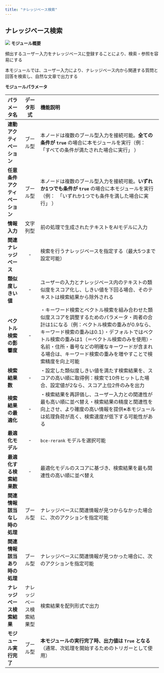 ```yaml
---
title: "ナレッジベース検索"
---
```


## **ナレッジベース検索**

<img
  src="/images/22.png"
/>
**モジュール概要**

頻出するユーザー入力をナレッジベースに登録することにより、検索・参照を容易にする

本モジュールでは、ユーザー入力により、ナレッジベース内から関連する質問と回答を検索し、自然な文章で出力する

**モジュールパラメータ**

| パラメータ名            | データ形式        | 機能説明                                                                                                                                                                           |
| :------------------------------ | :------: | :-------------------------------------------------- |
| **連動アクティベーション**   | ブール型         | 本ノードは複数のブール型入力を接続可能。**全ての条件が `true`&#x20;**&#x20;の場合に本モジュールを実行（例：　「すべての条件が満たされた場合に実行」 ）                                                                                        |
| **任意条件アクティベーション** | ブール型         | 本ノードは複数のブール型入力を接続可能。**いずれか1つでも条件が `true`&#x20;**&#x306E;場合に本モジュールを実行（例：　「いずれか1つでも条件を満した場合に実行」 ）                                                                                |
| **情報入力**          | 文字列型         | 前の処理で生成されたテキストをAIモデルに入力                                                                                                                                                        |
| **関連ナレッジベース**     | -            | 検索を行うナレッジベースを指定する（最大5つまで設定可能）                                                                                                                                                  |
| **類似度しきい値**       | -            | ユーザーの入力とナレッジベース内のテキストの類似度をスコア化し、しきい値を下回る場合、そのテキストは検索結果から除外される                                                                                                                  |
| **ベクトル検索の影響度**    | -            | ・キーワード検索とベクトル検索を組み合わせた類似度スコアを調整するためのパラメータ・両者の合計は1になる（例：ベクトル検索の重みが0.9なら、キーワード検索の重みは0.1）・デフォルトではベクトル検索の重みは1（＝ベクトル検索のみを使用）・名前・住所・番号などの明確なキーワードが含まれる場合は、キーワード検索の重みを増やすことで検索精度を向上可能 |
| **検索結果数**         | -            | ・設定した類似度しきい値を満たす検索結果を、スコアの高い順に取得例：検索で10件ヒットした場合、設定値が2なら、スコア上位2件のみを出力                                                                                                           |
| **検索結果の最適化**      | -            | ・検索結果を再評価し、ユーザー入力との関連性が最も高い順に並べ替え・検索結果の精度と関連性を向上させ、より確度の高い情報を提供※本モジュールは処理負荷が高く、検索速度が低下する可能性がある                                                                                 |
| **最適化モデル**        | -            | `bce-rerank` モデルを選択可能                                                                                                                                                          |
| **最適化する検索結果数**    | -            | 最適化モデルのスコアに基づき、検索結果を最も関連性の高い順に並べ替え                                                                                                                                             |
| **関連情報該当なし時の処理**  | ブール型         | ナレッジベースに関連情報が見つからなかった場合に、次のアクションを指定可能                                                                                                                                          |
| **関連情報該当あり時の処理**  | ブール型         | ナレッジベースに関連情報が見つかった場合に、次のアクションを指定可能                                                                                                                                             |
| **ナレッジベース検索結果**   | ナレッジベース検索結果型 | 検索結果を配列形式で出力                                                                                                                                                                   |
| **モジュール実行完了**     | ブール型         | **本モジュールの実行完了時、出力値は `True` となる**（通常、次処理を開始するためのトリガーとして使用）                                                                                                                      |

